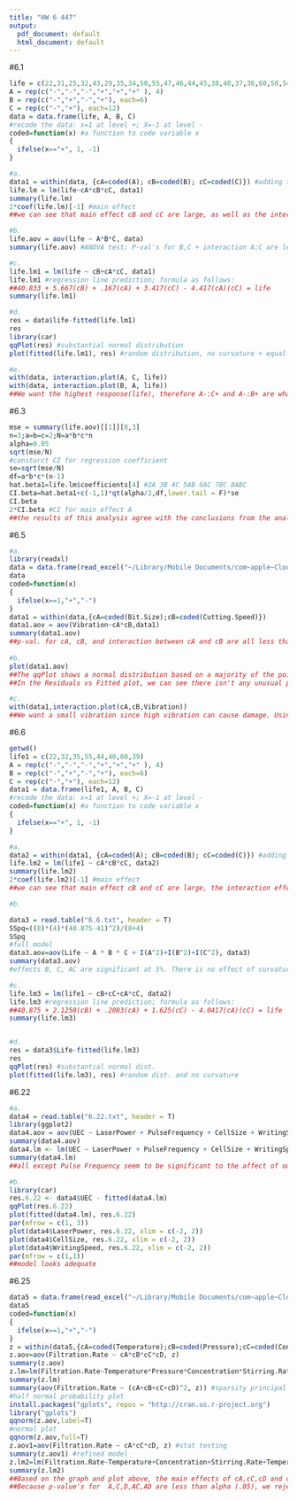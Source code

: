 ```yaml
---
title: "HW 6 447"
output:
  pdf_document: default
  html_document: default
---
```

#6.1
```r

life = c(22,31,25,32,43,29,35,34,50,55,47,46,44,45,38,40,37,36,60,50,54,39,41,47)
A = rep(c("-","-","-","+","+","+" ), 4)
B = rep(c("-","+","-","+"), each=6)
C = rep(c("-","+"), each=12)
data = data.frame(life, A, B, C)
#recode the data: x=1 at level +; X=-1 at level -
coded=function(x) #a function to code variable x
{
  ifelse(x=="+", 1, -1)
}

#a. 
data1 = within(data, {cA=coded(A); cB=coded(B); cC=coded(C)}) #adding three columns
life.lm = lm(life~cA*cB*cC, data1)
summary(life.lm)
2*coef(life.lm)[-1] #main effect
##we can see that main effect cB and cC are large, as well as the interaction effect between cA and cC. 

#b.
life.aov = aov(life ~ A*B*C, data)
summary(life.aov) #ANOVA test; P-val's for B,C + interaction A:C are less than alpha 

#c. 
life.lm1 = lm(life ~ cB+cA*cC, data1)
life.lm1 #regression line prediction; formula as follows: 
##40.833 + 5.667(cB) + .167(cA) + 3.417(cC) - 4.417(cA)(cC) = life
summary(life.lm1)

#d. 
res = data$life-fitted(life.lm1)
res
library(car)
qqPlot(res) #substantial normal distribution 
plot(fitted(life.lm1), res) #random distribution, no curvature + equal variance 

#e. 
with(data, interaction.plot(A, C, life))
with(data, interaction.plot(B, A, life)) 
##We want the highest response(life), therefore A-:C+ and A-:B+ are what I would reccommend 

```


#6.3
```r
mse = summary(life.aov)[[1]][8,3]
n=3;a=b=c=2;N=a*b*c*n
alpha=0.05
sqrt(mse/N)
#consturct CI for regression coefficient
se=sqrt(mse/N)
df=a*b*c*(n-1)
hat.beta1=life.lm$coefficients[4] #2A 3B 4C 5AB 6AC 7BC 8ABC
CI.beta=hat.beta1+c(-1,1)*qt(alpha/2,df,lower.tail = F)*se
CI.beta
2*CI.beta #CI for main effect A
##the results of this analysis agree with the conclusions from the analysis of variance. 

```


#6.5
```r
#a.
library(readxl)
data = data.frame(read_excel("~/Library/Mobile Documents/com~apple~CloudDocs/Math 447 D&A/6.5.xlsx"))
data
coded=function(x)
{
  ifelse(x==1,"+","-")
}
data1 = within(data,{cA=coded(Bit.Size);cB=coded(Cutting.Speed)})
data1.aov = aov(Vibration~cA*cB,data1)
summary(data1.aov) 
##p-val. for cA, cB, and interaction between cA and cB are all less than alpha, thus we can reject H0, confirming Bit Size, Cutting Speed, and the interaction effect are all significant. 
 
#b.
plot(data1.aov)
##The qqPlot shows a normal distribution based on a majority of the points aligned along the dotted diagonal line in the graph. 
##In the Residuals vs Fitted plot, we can see there isn't any unusual patterns, bell shape curves, etc. Thus our scatter plot is also normal.

#c. 
with(data1,interaction.plot(cA,cB,Vibration))
##We want a small vibration since high vibration can cause damage. Using this information I believe it is best to cA - and cB +. 

```


#6.6
```r
getwd()
life1 = c(22,32,35,55,44,40,60,39)
A = rep(c("-","-","-","+","+","+" ), 4)
B = rep(c("-","+","-","+"), each=6)
C = rep(c("-","+"), each=12)
data1 = data.frame(life1, A, B, C)
#recode the data: x=1 at level +; X=-1 at level -
coded=function(x) #a function to code variable x
{
  ifelse(x=="+", 1, -1)
}

#a. 
data2 = within(data1, {cA=coded(A); cB=coded(B); cC=coded(C)}) #adding three columns
life.lm2 = lm(life1 ~ cA*cB*cC, data2)
summary(life.lm2)
2*coef(life.lm2)[-1] #main effect
##we can see that main effect cB and cC are large, the interaction effect between cA and cC, and the interaction effect between cA:cB:cC. 

#b. 

data3 = read.table("6.6.txt", header = T)
SSpq=((8)*(4)*(40.875-41)^2)/(8+4)
SSpq
#full model
data3.aov=aov(Life ~ A * B * C + I(A^2)+I(B^2)+I(C^2), data3)
summary(data3.aov)
#effects B, C, AC are significant at 5%. There is no effect of curvature.

#c. 
life.lm3 = lm(life1 ~ cB+cC+cA*cC, data2)
life.lm3 #regression line prediction; formula as follows: 
##40.875 + 2.1250(cB) + .2083(cA) + 1.625(cC) - 4.0417(cA)(cC) = life
summary(life.lm3)


#d. 
res = data3$Life-fitted(life.lm3)
res
qqPlot(res) #substantial normal dist. 
plot(fitted(life.lm3), res) #random dist. and no curvature


```


#6.22
```r
#a.
data4 = read.table("6.22.txt", header = T)
library(ggplot2)
data4.aov = aov(UEC ~ LaserPower + PulseFrequency + CellSize + WritingSpeed, data4)
summary(data4.aov)
data4.lm <- lm(UEC ~ LaserPower + PulseFrequency + CellSize + WritingSpeed, data4)
summary(data4.lm)
##all except Pulse Frequency seem to be significant to the affect of our UEC. 

#b. 
library(car)
res.6.22 <- data4$UEC - fitted(data4.lm)
qqPlot(res.6.22) 
plot(fitted(data4.lm), res.6.22)
par(mfrow = c(1, 3))
plot(data4$LaserPower, res.6.22, xlim = c(-2, 2))
plot(data4$CellSize, res.6.22, xlim = c(-2, 2))
plot(data4$WritingSpeed, res.6.22, xlim = c(-2, 2))
par(mfrow = c(1,1)) 
##model looks adequate 


```

#6.25
```r
data5 = data.frame(read_excel("~/Library/Mobile Documents/com~apple~CloudDocs/Math 447 D&A/6.25.xlsx"))
data5
coded=function(x)
{
  ifelse(x==1,"+","-")
}
z = within(data5,{cA=coded(Temperature);cB=coded(Pressure);cC=coded(Concentration);cD=coded(Stirring.Rate)})
z.aov=aov(Filtration.Rate ~ cA*cB*cC*cD, z)
summary(z.aov)
z.lm=lm(Filtration.Rate~Temperature*Pressure*Concentration*Stirring.Rate,data5)
summary(z.lm)
summary(aov(Filtration.Rate ~ (cA+cB+cC+cD)^2, z)) #sparsity principal
#half normal probability plot
install.packages("gplots", repos = "http://cran.us.r-project.org")
library("gplots")
qqnorm(z.aov,label=T)
#normal plot
qqnorm(z.aov,full=T)
z.aov1=aov(Filtration.Rate ~ cA*cC*cD, z) #stat testing
summary(z.aov1) #refined model
z.lm2=lm(Filtration.Rate~Temperature+Concentration+Stirring.Rate+Temperature*Concentration*Stirring.Rate, data5)
summary(z.lm2)
##Based on the graph and plot above, the main effects of cA,cC,cD and cA:cC and cA:cD are significant.
##Because p-value's for  A,C,D,AC,AD are less than alpha (.05), we reject H0, thus they are significant. 

```


